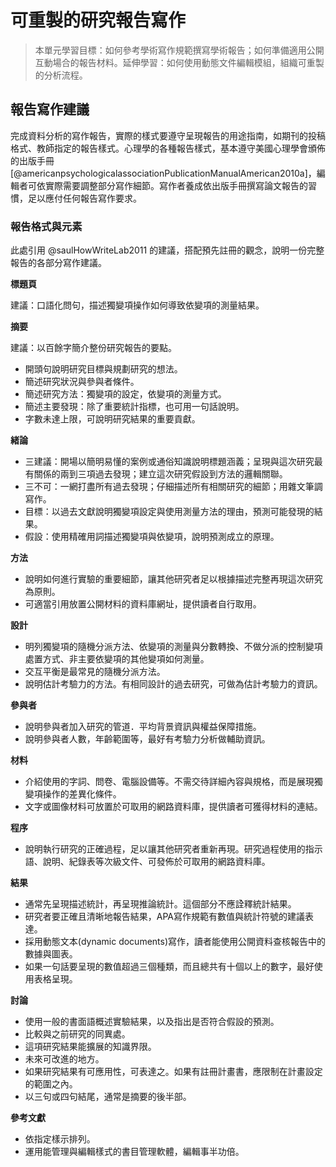 # 可重製的研究報告寫作 {#writing}

> 本單元學習目標：如何參考學術寫作規範撰寫學術報告；如何準備適用公開互動場合的報告材料。延伸學習：如何使用動態文件編輯模組，組織可重製的分析流程。

## 報告寫作建議 ## {#projects_writing}

完成資料分析的寫作報告，實際的樣式要遵守呈現報告的用途指南，如期刊的投稿格式、教師指定的報告樣式。心理學的各種報告樣式，基本遵守美國心理學會頒佈的出版手冊[@americanpsychologicalassociationPublicationManualAmerican2010a]，編輯者可依實際需要調整部分寫作細節。寫作者養成依出版手冊撰寫論文報告的習慣，足以應付任何報告寫作要求。

### 報告格式與元素

此處引用 @saulHowWriteLab2011 的建議，搭配預先註冊的觀念，說明一份完整報告的各部分寫作建議。

**標題頁**

建議：口語化問句，描述獨變項操作如何導致依變項的測量結果。

<!---
範例：故事情境會不會讓你覺得故事主角誤會看到的事情？
--->

**摘要**

建議：以百餘字簡介整份研究報告的要點。

 - 開頭句說明研究目標與規劃研究的想法。
 - 簡述研究狀況與參與者條件。
 - 簡述研究方法：獨變項的設定，依變項的測量方式。
 - 簡述主要發現：除了重要統計指標，也可用一句話說明。
 - 字數未達上限，可說明研究結果的重要貢獻。

**緒論**

 - 三建議：開場以簡明易懂的案例或通俗知識說明標題涵義；呈現與這次研究最有關係的兩到三項過去發現；建立這次研究假設到方法的邏輯關聯。
 - 三不可：一網打盡所有過去發現；仔細描述所有相關研究的細節；用雜文筆調寫作。
 - 目標：以過去文獻說明獨變項設定與使用測量方法的理由，預測可能發現的結果。
 - 假設：使用精確用詞描述獨變項與依變項，說明預測成立的原理。

**方法**

 - 說明如何進行實驗的重要細節，讓其他研究者足以根據描述完整再現這次研究為原則。
 - 可適當引用放置公開材料的資料庫網址，提供讀者自行取用。

**設計**

 - 明列獨變項的隨機分派方法、依變項的測量與分數轉換、不做分派的控制變項處置方式、非主要依變項的其他變項如何測量。
 - 交互平衡是最常見的隨機分派方法。
 - 說明估計考驗力的方法。有相同設計的過去研究，可做為估計考驗力的資訊。

**參與者**

 - 說明參與者加入研究的管道．平均背景資訊與權益保障措施。
 - 說明參與者人數，年齡範圍等，最好有考驗力分析做輔助資訊。

**材料**

 - 介紹使用的字詞、問卷、電腦設備等。不需交待詳細內容與規格，而是展現獨變項操作的差異化條件。
 - 文字或圖像材料可放置於可取用的網路資料庫，提供讀者可獲得材料的連結。

**程序**

 - 說明執行研究的正確過程，足以讓其他研究者重新再現。研究過程使用的指示語、說明、紀錄表等次級文件、可發佈於可取用的網路資料庫。

**結果**

 - 通常先呈現描述統計，再呈現推論統計。這個部分不應詮釋統計結果。
 - 研究者要正確且清晰地報告結果，APA寫作規範有數值與統計符號的建議表達。
 - 採用動態文本(dynamic documents)寫作，讀者能使用公開資料查核報告中的數據與圖表。
 - 如果一句話要呈現的數值超過三個種類，而且總共有十個以上的數字，最好使用表格呈現。

**討論**

 - 使用一般的書面語概述實驗結果，以及指出是否符合假設的預測。
 - 比較與之前研究的同異處。
 - 這項研究結果能擴展的知識界限。
 - 未來可改進的地方。
 - 如果研究結果有可應用性，可表達之。如果有註冊計畫書，應限制在計畫設定的範圍之內。
 - 以三句或四句結尾，通常是摘要的後半部。

**參考文獻**

 - 依指定樣示排列。
 - 運用能管理與編輯樣式的書目管理軟體，編輯事半功倍。

